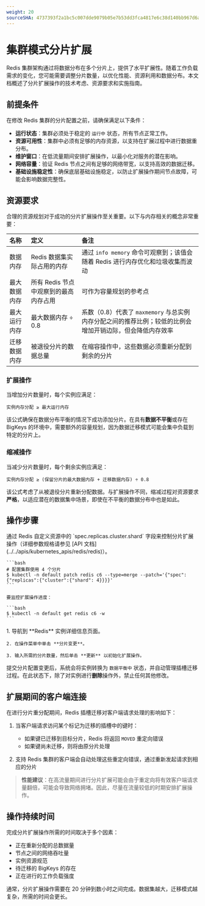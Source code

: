 ```yaml
---
weight: 20
sourceSHA: 4737393f2a1bc5c007dde9079b05e7b53dd3fca4817e6c38d140bb967d6af59e
---
```


# 集群模式分片扩展

Redis 集群架构通过将数据分布在多个分片上，提供了水平扩展性。随着工作负载需求的变化，您可能需要调整分片数量，以优化性能、资源利用和数据分布。本文档概述了分片扩展操作的技术考虑、资源要求和实施指南。

## 前提条件

在修改 Redis 集群的分片配置之前，请确保满足以下条件：

- **运行状态**：集群必须处于稳定的 `运行中` 状态，所有节点正常工作。
- **资源可用性**：集群中必须有足够的内存资源，以支持在扩展过程中进行数据重分布。
- **维护窗口**：在低流量期间安排扩展操作，以最小化对服务的潜在影响。
- **网络容量**：验证 Redis 节点之间有足够的网络带宽，以支持高效的数据迁移。
- **基础设施稳定性**：确保底层基础设施稳定，以防止扩展操作期间节点故障，可能会影响数据完整性。

## 资源要求

合理的资源规划对于成功的分片扩展操作至关重要。以下与内存相关的概念非常重要：

| 名称                   | 定义                                                 | 备注                                                                                                                                                                |
| :--------------------- | :--------------------------------------------------- | :------------------------------------------------------------------------------------------------------------------------------------------------------------------ |
| 数据内存               | Redis 数据集实际占用的内存                          | 通过 `info memory` 命令可观察到；该值会随着 Redis 进行内存优化和垃圾收集而波动                                                                                 |
| 最大数据内存           | 所有 Redis 节点中观察到的最高内存占用              | 可作为容量规划的参考点                                                                                                                                             |
| 最大运行内存           | 最大数据内存 ÷ 0.8                                   | 系数（0.8）代表了 `maxmemory` 与总实例内存分配之间的推荐比例；较低的比例会增加开销边际，但会降低内存效率                                                         |
| 迁移数据内存           | 被退役分片的数据总量                                 | 在缩容操作中，这些数据必须重新分配到剩余的分片                                                                                                                     |

### 扩展操作

当增加分片数量时，每个实例应满足：

```
实例内存分配 ≥ 最大运行内存
```

该公式确保在数据分布平衡的情况下成功添加分片。在具有**数据不平衡**或存在 BigKeys 的环境中，需要额外的容量规划，因为数据迁移模式可能会集中负载到特定的分片上。

### 缩减操作

当减少分片数量时，每个剩余实例应满足：

```
实例内存分配 ≥ (保留分片的最大数据内存 + 迁移数据内存) ÷ 0.8
```

该公式考虑了从被退役分片重新分配数据。与扩展操作不同，缩减过程对资源要求**严格**，以适应潜在的数据集中场景，即使在不平衡的数据分布中也是如此。

## 操作步骤

<Tabs>
  <Tab label="CLI">
    通过 Redis 自定义资源中的 `spec.replicas.cluster.shard` 字段来控制分片扩展操作（详细参数规格请参见 [API 文档](../../apis/kubernetes_apis/redis/redis)）。

    ```bash
    # 配置集群使用 4 个分片
    $ kubectl -n default patch redis c6 --type=merge --patch='{"spec": {"replicas":{"cluster":{"shard": 4}}}}'
    ```

    要监控扩展操作进度：

    ```bash
    $ kubectl -n default get redis c6 -w
    ```
  </Tab>

  <Tab label="Web 控制台">
    1. 导航到 **Redis** 实例详细信息页面。

    2. 在操作菜单中单击 **分片变更**。

    3. 输入所需的分片数量，然后单击 **更新** 以初始化扩展操作。
  </Tab>
</Tabs>

提交分片配置变更后，系统会将实例转换为 `数据平衡中` 状态，并自动管理插槽迁移过程。在此状态下，除了对实例进行**删除**操作外，禁止任何其他修改。

## 扩展期间的客户端连接

在进行分片重分配期间，Redis 插槽迁移对客户端请求处理的影响如下：

1. 当客户端请求访问某个标记为迁移的插槽中的键时：
   - 如果键已迁移到目标分片，Redis 将返回 `MOVED` 重定向错误
   - 如果键尚未迁移，则将由原分片处理

2. 支持 Redis 集群的客户端会自动处理这些重定向错误，通过重新发起请求到相应的分片

> **性能建议**：在高流量期间进行分片扩展可能会由于重定向将有效客户端请求量翻倍，可能会导致网络拥堵。因此，尽量在流量较低的时期安排扩展操作。

## 操作持续时间

完成分片扩展操作所需的时间取决于多个因素：

- 正在重新分配的总数据量
- 节点之间的网络吞吐量
- 实例资源规范
- 待迁移的 BigKeys 的存在
- 正在进行的工作负载强度

通常，分片扩展操作需要在 20 分钟到数小时之间完成。数据集越大，迁移模式越复杂，所需的时间会更长。
